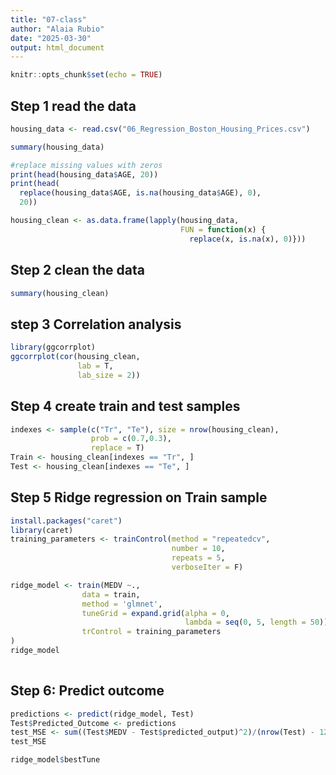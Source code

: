 ```yaml
---
title: "07-class"
author: "Alaia Rubio"
date: "2025-03-30"
output: html_document
---
```


```r
knitr::opts_chunk$set(echo = TRUE)
```


## Step 1 read the data

```r
housing_data <- read.csv("06_Regression_Boston_Housing_Prices.csv")
```
```r
summary(housing_data)
```

```r
#replace missing values with zeros
print(head(housing_data$AGE, 20))
print(head(
  replace(housing_data$AGE, is.na(housing_data$AGE), 0),
  20))

housing_clean <- as.data.frame(lapply(housing_data,
                                      FUN = function(x) {
                                        replace(x, is.na(x), 0)}))

```
## Step 2 clean the data
```r
summary(housing_clean)
```
## step 3 Correlation analysis
```r
library(ggcorrplot)
ggcorrplot(cor(housing_clean,
               lab = T,
               lab_size = 2))
```




## Step 4 create train and test samples
```r
indexes <- sample(c("Tr", "Te"), size = nrow(housing_clean),
                  prob = c(0.7,0.3),
                  replace = T)
Train <- housing_clean[indexes == "Tr", ]
Test <- housing_clean[indexes == "Te", ]
```

## Step 5 Ridge regression on Train sample
```r
install.packages("caret")
library(caret)
training_parameters <- trainControl(method = "repeatedcv",
                                    number = 10, 
                                    repeats = 5,
                                    verboseIter = F)

ridge_model <- train(MEDV ~., 
                data = train,
                method = 'glmnet',
                tuneGrid = expand.grid(alpha = 0, 
                                       lambda = seq(0, 5, length = 50)),
                trControl = training_parameters
)
ridge_model
                

```

## Step 6: Predict outcome
```r
predictions <- predict(ridge_model, Test)
Test$Predicted_Outcome <- predictions
test_MSE <- sum((Test$MEDV - Test$predicted_output)^2)/(nrow(Test) - 12)
test_MSE
```

```r
ridge_model$bestTune
```
